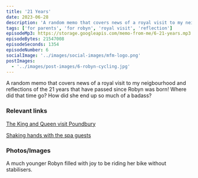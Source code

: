 ```yaml
---
title: '21 Years'
date: 2023-06-28
description: 'A random memo that covers news of a royal visit to my neigbourhood and reflections of the 21 years that have passed since Robyn was born!'
tags: ['for parents', 'for robyn', 'royal visit', 'reflection']
episodeMp3: https://storage.googleapis.com/memo-from-me/6-21-years.mp3
episodeBytes: 21547008
episodeSeconds: 1354
episodeNumber: 6
socialImage: '../images/social-images/mfm-logo.png'
postImages:
  - '../images/post-images/6-robyn-cycling.jpg'
---
```



A random memo that covers news of a royal visit to my neigbourhood and reflections of the 21 years that have passed since Robyn was born! Where did that time go? How did she end up so much of a badass?

### Relevant links

[The King and Queen visit Poundbury](https://www.royal.uk/news-and-activity/2023-06-27/the-king-and-queen-visit-poundbury)

[Shaking hands with the spa guests](https://www.youtube.com/watch?v=F-bey2w4DgM)

### Photos/Images

A much younger Robyn filled with joy to be riding her bike without stabilisers.

<GatsbyImage
  alt="A much younger Robyn filled with joy to be riding her bike without stabilisers."
  image={getImage(props.data.mdx.frontmatter.postImages[0])}
  className="imageFull"
/>
